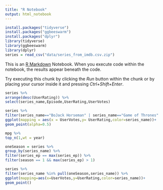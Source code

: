 ```yaml
---
title: "R Notebook"
output: html_notebook
---
```


```r
    
install.packages("tidyverse")
install.packages("ggbeeswarm")
install.packages("dplyr")
library(tidyverse)
library(ggbeeswarm)
library(dplyr)
series = read_csv("data/series_from_imdb.csv.zip")
```

This is an [R Markdown](http://rmarkdown.rstudio.com) Notebook. When you execute code within the notebook, the results appear beneath the code. 

Try executing this chunk by clicking the *Run* button within the chunk or by placing your cursor inside it and pressing *Ctrl+Shift+Enter*. 

```r

series %>% 
arrange(desc(UserRating)) %>% 
select(series_name,Episode,UserRating,UserVotes)

series %>%
filter(series_name=="BoJack Horseman" | series_name=="Game of Thrones" | series_name=="House of Cards") %>% 
ggplot(mapping = aes(x = UserVotes,y= UserRating,color=series_name))+
geom_point(alpha=0.5)

mpg %>% 
top_n(1,wt = year)


```



```r

oneSeason = series %>% 
group_by(series_name) %>% 
filter(series_ep == max(series_ep)) %>% 
filter(season == 1 && max(series_ep) > 1)

series %>%
filter(series_name %in% pull(oneSeason,series_name)) %>% 
ggplot(mapping=aes(x=UserVotes,y=UserRating,color=series_name))+
geom_point()

```
